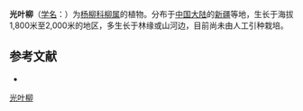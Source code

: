 {{Speciesbox
| name = 光叶柳
| status = 
| status_system = 
| image =
| genus = Salix
| species = paraphylicifolia
| authority = Ch. Y. Yang
}}

'''光叶柳'''（[[学名|学名]]：{{lang|la|''Salix paraphylicifolia''}}）为[[杨柳科|杨柳科]][[柳属|柳属]]的植物。分布于[[中国大陆|中国大陆]]的[[新疆|新疆]]等地，生长于海拔1,800米至2,000米的地区，多生长于林缘或山河边，目前尚未由人工引种栽培。

== 参考文献 ==
<div class="references-small">
* {{cite web| url =http://www.bioinfo.cn/db05/KmzwSpecies.php?action=view&id=20541| title =光叶柳| work =《中国高等植物数据库全库》| publisher =中国科学院微生物研究所| author =昆明植物研究所| accessdate =2009-02-25| archive-date =2018-10-05| archive-url =https://web.archive.org/web/20181005101709/http://www.bioinfo.cn/db05/KmzwSpecies.php?action=view&id=20541| dead-url =yes}}
</div>
{{Taxonbar|from=Q10890146}}

[[Category:柳属|光叶柳]]


{{植物小作品}}